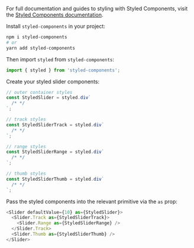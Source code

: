 
For full documentation and guides to styling with Styled Components, visit the [Styled Components documentation](https://styled-components.com/).

Install `styled-components` in your project:

```bash
npm i styled-components
# or
yarn add styled-components
```

Then import `styled` from `styled-components`:

```js
import { styled } from 'styled-components';
```

Create your styled slider components:

```js
// outer container styles
const StyledSlider = styled.div`
  /* */
`;

// track styles
const StyledSliderTrack = styled.div`
  /* */
`;

// range styles
const StyledSliderRange = styled.div`
  /* */
`;

// thumb styles
const StyledSliderThumb = styled.div`
  /* */
`;
```

Pass the styled components into the relevant primitive via the `as` prop:

```js
<Slider defaultValue={10} as={StyledSlider}>
  <Slider.Track as={StyledSliderTrack}>
    <Slider.Range as={StyledSliderRange} />
  </Slider.Track>
  <Slider.Thumb as={StyledSliderThumb} />
</Slider>
```
